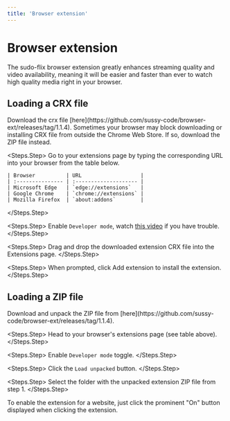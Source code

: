 ```yaml
---
title: 'Browser extension'
---
```


# Browser extension

The sudo-flix browser extension greatly enhances streaming quality and video availability, meaning it will be easier and faster than ever to watch high quality media right in your browser.

## Loading a CRX file

<Steps>
  <Steps.Step>
    Download the crx file [here](https://github.com/sussy-code/browser-ext/releases/tag/1.1.4).
    <Note>
    Sometimes your browser may block downloading or installing CRX file from outside the Chrome Web Store. If so, download the ZIP file instead.
    </Note>
  </Steps.Step>

  <Steps.Step>
    Go to your extensions page by typing the corresponding URL into your browser from the table below.
    
    | Browser          | URL                   |
    | :--------------- | :-------------------- |
    | Microsoft Edge   | `edge://extensions`   |
    | Google Chrome    | `chrome://extensions` |
    | Mozilla Firefox  | `about:addons`        |
  </Steps.Step>

  <Steps.Step>
    Enable `Developer mode`, watch [this video](https://www.youtube.com/watch?v=sZeUZjhOfgM&t=65s) if you have trouble.
  </Steps.Step>

  <Steps.Step>
    Drag and drop the downloaded extension CRX file into the Extensions page.
  </Steps.Step>

  <Steps.Step>
    When prompted, click Add extension to install the extension.
  </Steps.Step>
</Steps>

## Loading a ZIP file

<Steps>
  <Steps.Step>
    Download and unpack the ZIP file from [here](https://github.com/sussy-code/browser-ext/releases/tag/1.1.4).
  </Steps.Step>

  <Steps.Step>
    Head to your browser's extensions page (see table above).
  </Steps.Step>

  <Steps.Step>
    Enable `Developer mode` toggle.
  </Steps.Step>

  <Steps.Step>
    Click the `Load unpacked` button.
  </Steps.Step>

  <Steps.Step>
    Select the folder with the unpacked extension ZIP file from step 1.
  </Steps.Step>
</Steps>

<Note>
To enable the extension for a website, just click the prominent "On" button displayed when clicking the extension.
</Note>
